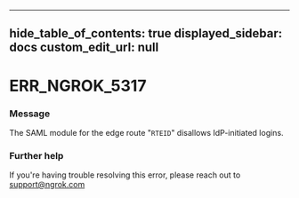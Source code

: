 
---
hide_table_of_contents: true
displayed_sidebar: docs
custom_edit_url: null
---


# ERR_NGROK_5317

### Message
The SAML module for the edge route "`RTEID`" disallows IdP-initiated logins.

### Further help
If you're having trouble resolving this error, please reach out to [support@ngrok.com](mailto:support@ngrok.com?subject=Help%20with%20ERR_NGROK_5317)


<ErrorDetails error='err_ngrok_5317' />
